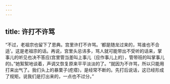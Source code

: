 ```yaml
---
---
---
```

title: 许打不许骂
---



“不过，老祖宗也留下了恩典。宫里许打不许骂。‘都是随龙过来的，骂谁也不合适’。这是老祖宗的话。再说，宫里头忌讳多，骂人就可能带出不受听的话来，掌事儿的听见也决不答应(宫里管当差叫上事儿〔应作事儿上的〕，管带班的叫掌事儿的)。”她絮絮地谈着，声调又恢复原来平平淡淡的了。“就因为不许骂，所以只能用打来出气了。我们头上的暴栗子(疙瘩)，是经常不断的。先打后说话，这已经形成了规矩。说我们是打出来的，一点也不过分。”